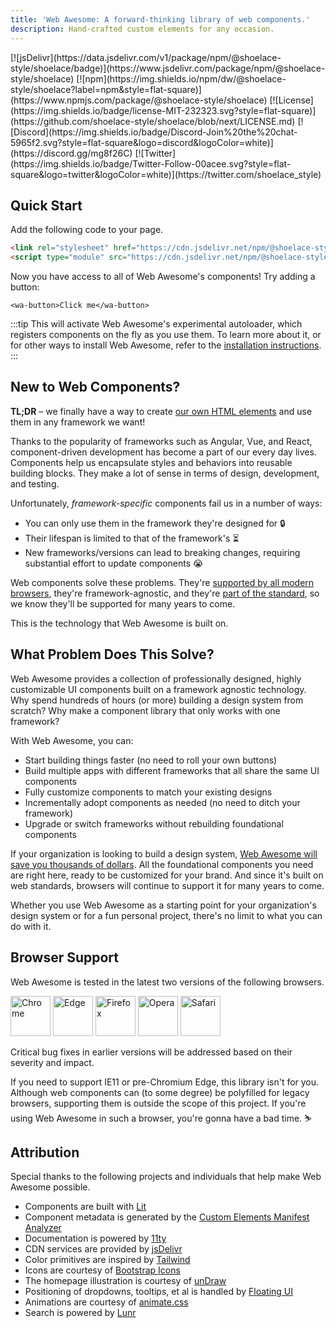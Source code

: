 ```yaml
---
title: 'Web Awesome: A forward-thinking library of web components.'
description: Hand-crafted custom elements for any occasion.
---
```



<div class="badges">
[![jsDelivr](https://data.jsdelivr.com/v1/package/npm/@shoelace-style/shoelace/badge)](https://www.jsdelivr.com/package/npm/@shoelace-style/shoelace)
[![npm](https://img.shields.io/npm/dw/@shoelace-style/shoelace?label=npm&style=flat-square)](https://www.npmjs.com/package/@shoelace-style/shoelace)
[![License](https://img.shields.io/badge/license-MIT-232323.svg?style=flat-square)](https://github.com/shoelace-style/shoelace/blob/next/LICENSE.md)
[![Discord](https://img.shields.io/badge/Discord-Join%20the%20chat-5965f2.svg?style=flat-square&logo=discord&logoColor=white)](https://discord.gg/mg8f26C)
[![Twitter](https://img.shields.io/badge/Twitter-Follow-00acee.svg?style=flat-square&logo=twitter&logoColor=white)](https://twitter.com/shoelace_style)

</div>

## Quick Start

Add the following code to your page.

```html
<link rel="stylesheet" href="https://cdn.jsdelivr.net/npm/@shoelace-style/shoelace@%VERSION%/%CDNDIR%/themes/default.css">
<script type="module" src="https://cdn.jsdelivr.net/npm/@shoelace-style/shoelace@%VERSION%/%CDNDIR%/autoloader.js"></script>
```

Now you have access to all of Web Awesome's components! Try adding a button:

```html:preview:expanded:no-codepen
<wa-button>Click me</wa-button>
```

:::tip
This will activate Web Awesome's experimental autoloader, which registers components on the fly as you use them. To learn more about it, or for other ways to install Web Awesome, refer to the [installation instructions](getting-started/installation).
:::

## New to Web Components?

**TL;DR** – we finally have a way to create [our own HTML elements](https://html.spec.whatwg.org/multipage/custom-elements.html) and use them in any framework we want!

Thanks to the popularity of frameworks such as Angular, Vue, and React, component-driven development has become a part of our every day lives. Components help us encapsulate styles and behaviors into reusable building blocks. They make a lot of sense in terms of design, development, and testing.

Unfortunately, _framework-specific_ components fail us in a number of ways:

- You can only use them in the framework they're designed for 🔒
- Their lifespan is limited to that of the framework's ⏳
- New frameworks/versions can lead to breaking changes, requiring substantial effort to update components 😭

Web components solve these problems. They're [supported by all modern browsers](https://caniuse.com/#feat=custom-elementsv1), they're framework-agnostic, and they're [part of the standard](https://developer.mozilla.org/en-US/docs/Web/Web_Components), so we know they'll be supported for many years to come.

This is the technology that Web Awesome is built on.

## What Problem Does This Solve?

Web Awesome provides a collection of professionally designed, highly customizable UI components built on a framework agnostic technology. Why spend hundreds of hours (or more) building a design system from scratch? Why make a component library that only works with one framework?

With Web Awesome, you can:

- Start building things faster (no need to roll your own buttons)
- Build multiple apps with different frameworks that all share the same UI components
- Fully customize components to match your existing designs
- Incrementally adopt components as needed (no need to ditch your framework)
- Upgrade or switch frameworks without rebuilding foundational components

If your organization is looking to build a design system, [Web Awesome will save you thousands of dollars](https://medium.com/eightshapes-llc/and-you-thought-buttons-were-easy-26eb5b5c1871). All the foundational components you need are right here, ready to be customized for your brand. And since it's built on web standards, browsers will continue to support it for many years to come.

Whether you use Web Awesome as a starting point for your organization's design system or for a fun personal project, there's no limit to what you can do with it.

## Browser Support

Web Awesome is tested in the latest two versions of the following browsers.

<img src="/assets/images/chrome.png" alt="Chrome" width="64" height="64" />
<img src="/assets/images/edge.png" alt="Edge" width="64" height="64" />
<img src="/assets/images/firefox.png" alt="Firefox" width="64" height="64" />
<img src="/assets/images/opera.png" alt="Opera" width="64" height="64" />
<img src="/assets/images/safari.png" alt="Safari" width="64" height="64" />

Critical bug fixes in earlier versions will be addressed based on their severity and impact.

If you need to support IE11 or pre-Chromium Edge, this library isn't for you. Although web components can (to some degree) be polyfilled for legacy browsers, supporting them is outside the scope of this project. If you're using Web Awesome in such a browser, you're gonna have a bad time. ⛷

## Attribution

Special thanks to the following projects and individuals that help make Web Awesome possible.

- Components are built with [Lit](https://lit.dev/)
- Component metadata is generated by the [Custom Elements Manifest Analyzer](https://github.com/open-wc/custom-elements-manifest)
- Documentation is powered by [11ty](https://www.11ty.dev/)
- CDN services are provided by [jsDelivr](https://www.jsdelivr.com/)
- Color primitives are inspired by [Tailwind](https://tailwindcss.com/)
- Icons are courtesy of [Bootstrap Icons](https://icons.getbootstrap.com/)
- The homepage illustration is courtesy of [unDraw](https://undraw.co/)
- Positioning of dropdowns, tooltips, et al is handled by [Floating UI](https://floating-ui.com/)
- Animations are courtesy of [animate.css](https://animate.style/)
- Search is powered by [Lunr](https://lunrjs.com/)
